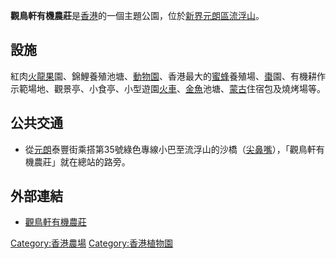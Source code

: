 '''觀鳥軒有機農莊'''是[[香港|香港]]的一個主題公園，位於[[新界|新界]][[元朗區|元朗區]][[流浮山|流浮山]]。

==設施==
紅肉[[火龍果|火龍果]]園、錦鯉養殖池塘、[[動物園|動物園]]、香港最大的[[蜜蜂|蜜蜂]]養殖場、[[棗|棗]]園、有機耕作示範場地、觀景亭、小食亭、小型遊園[[火車|火車]]、[[金魚|金魚]]池塘、[[蒙古|蒙古]]住宿包及燒烤場等。

==公共交通==
* 從[[元朗|元朗]]泰豐街乘搭第35號綠色專線小巴至流浮山的沙橋（[[尖鼻嘴|尖鼻嘴]]），「觀鳥軒有機農莊」就在總站的路旁。

==外部連結==
* [http://yl.hk/birds/index.htm 觀鳥軒有機農莊] {{Wayback|url=http://yl.hk/birds/index.htm |date=20160413155626 }}

[[Category:香港農場|Category:香港農場]]
[[Category:香港植物園|Category:香港植物園]]